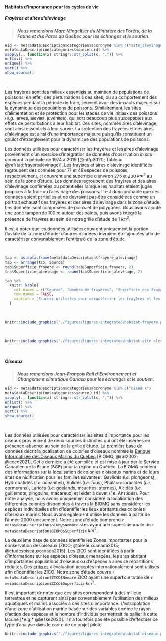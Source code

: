 #### Habitats d'importance pour les cycles de vie

##### Frayères et sites d'alevinage

> ***Nous remercions Marc Mingelbier du Ministère des Forêts, de la Faune et des Parcs du Québec pour les échanges et le soutien.***

```r
uid <- meta$dataDescription$categories$accronyme %in% c("site_alevinage","frayere")
meta$dataDescription$categories$source[uid] %>%
sapply(., function(x) stringr::str_split(x, ",")) %>%
unlist() %>%
unique() %>%
sort() %>%
show_source()
```

<br/>

Les frayères sont des milieux essentiels au maintien de populations de poissons; en effet, des perturbations à ces sites, ou au comportement des espèces pendant la période de fraie, peuvent avoir des impacts majeurs sur la dynamique des populations de poissons. Similairement, les sites d'alimentation et de protection pour les stades de vie initiaux des poissons (*e.g.* larves, alevins, juvéniles), qui sont beaucoup plus susceptibles aux effets de perturbations à leur habitat. Ces sites, nommés aires d'alevinage, sont ainsi essentiels à leur survie. La protection des frayères et des aires d'alevinage est ainsi d'une importance majeure puisqu'ils constituent un goulot d'étranglement pour la dynamique des populations de poissons.

Les données utilisées pour caractériser les frayères et les aires d'alevinage proviennent d'un exercice d'intégration de données d'observation *in situ* couvrant la période de 1974 à 2019 [@mffp2020; Tableau \@ref(tab:frayerealevinage)]. Les frayères et aires d'alevinage identifiées regroupent des données pour 71 et 49 espèces de poissons, respectivement, et couvrent une superficie d'environ 275 et 230 $km^2$ au sein de la zone d'étude. Les données regroupent des frayères et des aires d'alevinage confirmées ou potentielles lorsque les habitats étaient jugés propices à la fraie ou l'alevinage des poissons. Il est donc probable que ces données soient partielles et ne devraient pas être considérées comme un portrait exhaustif des frayères et des aires d'alevinage dans la zone d'étude. Les données sont composées de points et de polygones. Nous avons ajouté une zone tampon de 100 $m$ autour des points, puis avons intégré la présence de frayères au sein de notre grille d'étude de 1 $km^2$.

Il est à noter que les données utilisées couvrent uniquement la portion fluviale de la zone d'étude; d'autres données devraient être ajoutées afin de caractériser convenablement l'entièreté de la zone d'étude.

<br/>

```r
tab <- as.data.frame(meta$dataDescription$frayere_alevinage)
tab <- arrange(tab, Source)
tab$Superficie_frayere <- round(tab$Superficie_frayere, 2)
tab$Superficie_alevinage <- round(tab$Superficie_alevinage, 2)

tab %>%
  knitr::kable(
    col.names = c("Source", "Nombre de frayères", "Superficie des frayères $km^2$", "Nombre d'aires d'alevinage","Superficie des aires d'alevinage $km^2$"),
    row.names = FALSE,
    caption = "Sources utilisées pour caractériser les frayères et les aires d'alevinage dans la zone d'étude."
  )
```

<br/>

```r
knitr::include_graphics("./figures/figures-integrated/habitat-frayere.png")
```

<br/>

```r
knitr::include_graphics("./figures/figures-integrated/habitat-site_alevinage.png")
```

<br/>

##### Oiseaux

> ***Nous remercions Jean-François Rail d'Environnement et Changement climatique Canada pour les échanges et le soutien.***

```r
uid <- meta$dataDescription$categories$accronyme %in% c("oiseaux")
meta$dataDescription$categories$source[uid] %>%
sapply(., function(x) stringr::str_split(x, ",")) %>%
unlist() %>%
unique() %>%
sort() %>%
show_source()
```

<br/>


Les données utilisées pour caractériser les sites d'importance pour les oiseaux proviennent de deux sources distinctes qui ont été insérées en présence-absence au sein de la grille d'étude. La première base de données décrit la localisation de colonies d'oiseaux nommée la [Banque Informatisée des Oiseaux Marins du Québec](https://ogsl.ca/fr/biodiversite-oiseaux-eccc-biomq-a-propos/) [BIOMQ; @rail2002; @eccc2021]. Cette dernière a été compilée et est mise à jour par le Service Canadien de la Faune (SCF) pour la région du Québec. La BIOMQ contient des informations sur la localisation de colonies d'oiseaux marins et de leurs sites de nidification pour les familles suivantes : Gaviidés (*i.e.* plongeons), Hydrobatidés (*i.e.* océanites), Sulidés (*i.e.* fous), Phalacrocoracidés (*i.e.* cormorans), Laridés (*i.e.* goélands, mouettes, sternes), Alcidés (*i.e.* guillemots, pingouins, macareux) et l’eider à duvet (*i.e.* Anatidés). Pour notre analyse, nous avons uniquement considéré la localisation des différentes colonies disponibles à travers la BIOMQ sans considérer les espèces individuelles afin d'identifier les lieux abritants des colonies d'oiseaux marins. Nous avons également utilisé les données à partir de l'année 2000 uniquement. Notre zone d'étude comprend `r meta$dataDescription$BIOMQ$Nombre` sites ayant une superficie totale de `r meta$dataDescription$BIOMQ$Superficie` $km^2$.

La deuxième base de données identifie les Zones importantes pour la conservation des oiseaux [ZICO; @oiseauxcanada2015; @etudesoiseauxcanada2015]. Les ZICO sont identifiées à partir d'informations sur les espèces d'oiseaux menacées, les sites abritant d'importantes populations d'oiseaux ou d'espèces à aires de répartitions réduites. Des [critères](https://www.ibacanada.org/documents/current_Canadian_IBA_Criteria.pdf) d'évaluation acceptés internationalement sont utilisés afin d'identifier les ZICO. Notre zone d'étude couvre `r meta$dataDescription$ZICO$Nombre` ZICO ayant une superficie totale de `r meta$dataDescription$ZICO$Superficie` $km^2$.

Il est important de noter que ces sites correspondent à des milieux terrestres et ne capturent ainsi pas convenablement l'utilisation des milieux aquatiques et marins associés à ces sites d'importance. L'extrapolation d'une zone d'utilisation marine basée sur des variables comme le rayon d’action des espèces et le nombre d’individus permettrait de pallier à cette lacune [*e.g.* @lieske2020]. Il n'a toutefois pas été possible d'effectuer ce type d'analyse dans le cadre de ce projet pilote.


```r
knitr::include_graphics("./figures/figures-integrated/habitat-oiseaux.png")
```

<br>
